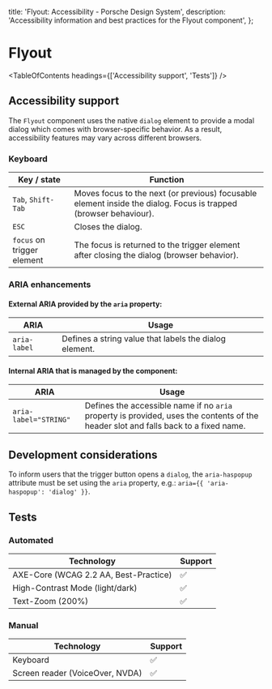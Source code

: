 
  title: 'Flyout: Accessibility - Porsche Design System',
  description: 'Accessibility information and best practices for the Flyout component',
};

# Flyout <ComponentStatus tagName="p-flyout"></ComponentStatus>

<TableOfContents headings={['Accessibility support', 'Tests']} />

## Accessibility support

The `Flyout` component uses the native `dialog` element to provide a modal dialog which comes with browser-specific
behavior. As a result, accessibility features may vary across different browsers.

### Keyboard

| Key / state                | Function                                                                                                         |
| -------------------------- | ---------------------------------------------------------------------------------------------------------------- |
| `Tab`, `Shift-Tab`         | Moves focus to the next (or previous) focusable element inside the dialog. Focus is trapped (browser behaviour). |
| `ESC`                      | Closes the dialog.                                                                                               |
| `focus` on trigger element | The focus is returned to the trigger element after closing the dialog (browser behavior).                        |

### ARIA enhancements

#### External **ARIA** provided by the `aria` property:

| ARIA         | Usage                                                  |
| ------------ | ------------------------------------------------------ |
| `aria-label` | Defines a string value that labels the dialog element. |

#### Internal **ARIA** that is managed by the component:

| ARIA                  | Usage                                                                                                                               |
| --------------------- | ----------------------------------------------------------------------------------------------------------------------------------- |
| `aria-label="STRING"` | Defines the accessible name if no `aria` property is provided, uses the contents of the header slot and falls back to a fixed name. |

## Development considerations

To inform users that the trigger button opens a `dialog`, the `aria-haspopup` attribute must be set using the `aria`
property, e.g.: `aria={{ 'aria-haspopup': 'dialog' }}`.

## Tests

### Automated

| Technology                            | Support |
| ------------------------------------- | ------- |
| AXE-Core (WCAG 2.2 AA, Best-Practice) | ✅      |
| High-Contrast Mode (light/dark)       | ✅      |
| Text-Zoom (200%)                      | ✅      |

### Manual

| Technology                      | Support |
| ------------------------------- | ------- |
| Keyboard                        | ✅      |
| Screen reader (VoiceOver, NVDA) | ✅      |
